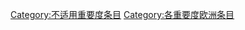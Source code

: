 {{Articles by Importance|topic=欧洲|project=欧洲|format=toc}}
{{Wikipedia category}}
{{emptycat}}
[[Category:不适用重要度条目|Category:不适用重要度条目]]
[[Category:各重要度欧洲条目|Category:各重要度欧洲条目]]